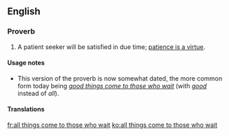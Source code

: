 ==English==

===Proverb===
{{infl|en|proverb|head=[[all]] [[things]] [[come]] [[to]] [[those]] [[who]] [[wait]]}}

# {{dated}} A patient seeker will be satisfied in due time; [[patience is a virtue]].

====Usage notes====
* This version of the proverb is now somewhat dated, the more common form today being ''[[good things come to those who wait]]'' (with ''[[good]]'' instead of ''all'').

====Translations====
{{trans-see|[[good things come to those who wait]]}}

[[fr:all things come to those who wait]]
[[ko:all things come to those who wait]]